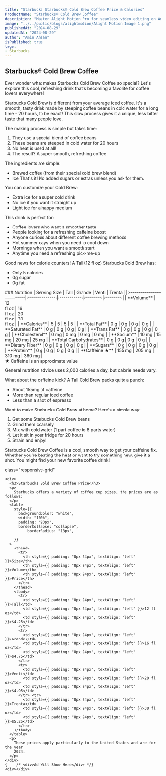 ```yaml
---
title: "Starbucks Starbucks® Cold Brew Coffee Price & Calories"
ProductName: "Starbucks® Cold Brew Coffee" 
description: "Master Alight Motion Pro for seamless video editing on Android, iOS, and Tablets with our ultimate guide, unlocking advanced features and elevating your skills in 2024!"
image: "../../public/blogs/alightmotion/Alight Motion Image 1.png"
publishedAt: "2024-08-29"
updatedAt: "2024-08-29"
author: "Amin Ahsan"
isPublished: true
tags:
- Starbucks 
---
```


 
## Starbucks® Cold Brew Coffee 
  Ever wonder what makes Starbucks Cold Brew Coffee so special? Let's explore this cool, refreshing drink that's becoming a favorite for coffee lovers everywhere!

Starbucks Cold Brew is different from your average iced coffee. It's a smooth, tasty drink made by steeping coffee beans in cold water for a long time - 20 hours, to be exact! This slow process gives it a unique, less bitter taste that many people love.

The making process is simple but takes time:
1. They use a special blend of coffee beans
2. These beans are steeped in cold water for 20 hours
3. No heat is used at all!
4. The result? A super smooth, refreshing coffee

The ingredients are simple:
- Brewed coffee (from their special cold brew blend)
- Ice
That's it! No added sugars or extras unless you ask for them.

You can customize your Cold Brew:
- Extra ice for a super cold drink
- No ice if you want it straight up
- Light ice for a happy medium

This drink is perfect for:
- Coffee lovers who want a smoother taste
- People looking for a refreshing caffeine boost
- Anyone curious about different coffee brewing methods
- Hot summer days when you need to cool down
- Mornings when you want a smooth start
- Anytime you need a refreshing pick-me-up

Good news for calorie counters! A Tall (12 fl oz) Starbucks Cold Brew has:
- Only 5 calories
- 0g sugar
- 0g fat
<div className='table-container'>
### Nutrition
|  Serving Size	            | Tall           | Grande        | Venti   | Trenta   |
|:--------------------------|:--------------:|:-----------:|:--------:|:--------:|
| **Volume**                | 12 <br/> fl oz | 16 <br/> fl oz |  20 <br/> fl oz | 30 <br/> fl oz |
| **Calories**              | 5              | 5          | 5       | 5       |
| **Total Fat**             | 0 g            | 0 g        | 0 g     | 0  g    |
| **Saturated Fat**         | 0 g            | 0 g        | 0 g     | 0 g     |
| **Trans Fat**             | 0 g            | 0 g        | 0 g    | 0 g    |
| **Cholesterol**           | 0 mg           |  0 mg      | 0 mg    | 0 mg    |
| **Sodium**                | 10  mg         | 15 mg      | 20 mg   | 25 mg   | 
| **Total Carbohydrates**   | 0 g            | 0 g        | 0 g     | 0 g     |
| **Dietary Fiber**         | 0 g            | 0 g        | 0 g      | 0 g      |
| **Sugars**                | 0 g            | 0 g        | 0 g     | 0 g     |
| **Protein**               | 0 g            | 0 g        | 0 g      | 0 g      |
| **Caffeine ★**           | 155 mg         | 205 mg     | 310 mg   | 360 mg   |
</div>
★ Caffeine is an approximate value

General nutrition advice uses 2,000 calories a day, but calorie needs vary.

What about the caffeine kick? A Tall Cold Brew packs quite a punch:
- About 155mg of caffeine
- More than regular iced coffee
- Less than a shot of espresso

Want to make Starbucks Cold Brew at home? Here's a simple way:
1. Get some Starbucks Cold Brew beans
2. Grind them coarsely
3. Mix with cold water (1 part coffee to 8 parts water)
4. Let it sit in your fridge for 20 hours
5. Strain and enjoy!

Starbucks Cold Brew Coffee is a cool, smooth way to get your caffeine fix. Whether you're beating the heat or want to try something new, give it a shot. You might find your new favorite coffee drink!


<style jsx>{`
  .table-container {
    overflow-x: auto;
    position: relative;
  }
  .table-container table {
    border-collapse: collapse;
    width: 30%;
  }
  .table-container th,
  .table-container td {
    border: 1px solid #ddd;
    padding: 2px;
    min-width: 30px;
    font-size: 11px;
  }
  .table-container th:first-child,
  .table-container td:first-child {
    position: sticky;
    left: 0;
    background-color: white;
    z-index: 1;
  }
  @media (max-width: 768px) {
    .table-container th:not(:first-child),
    .table-container td:not(:first-child) {
      min-width: 50px;
    }
  }
`}</style>


 <style jsx>{`
  @media (min-width: 768px) {
    .responsive-grid {
      display: grid;
      grid-template-columns: 1fr 1fr;
    }
  }
`}</style>

<div
  style={{
    backgroundColor: "#cee3de",
    borderLeft: "3px solid #0c7556",
   padding: "20px",
    paddingTop: "13px", // Add padding to the top
        display: "grid",
        height: "fit-content",
      }} 
      
  class="responsive-grid"

>
    <div>
      <h3>Starbucks Bold Brew Coffee Price</h3>
      <p>
        Starbucks offers a variety of coffee cup sizes, the prices are as follows:
      </p>
      <table
        style={{
          backgroundColor: "white",
          width: "100%",
          padding: "20px",
          borderCollapse: "collapse",
              borderRadius: "13px",
          
        }}
      >
        <thead>
          <tr>
            <th style={{ padding: "8px 24px", textAlign: "left" }}>Size</th>
            <th style={{ padding: "8px 24px", textAlign: "left" }}>Volume</th>
            <th style={{ padding: "8px 24px", textAlign: "left" }}>Price</th>
          </tr>
        </thead>
        <tbody>
          <tr>
            <td style={{ padding: "8px 24px", textAlign: "left" }}>Tall</td>
            <td style={{ padding: "8px 24px", textAlign: "left" }}>12 fl oz</td>
            <td style={{ padding: "8px 24px", textAlign: "left" }}>$4.25</td>
          </tr>
          <tr>
            <td style={{ padding: "8px 24px", textAlign: "left" }}>Grande</td>
            <td style={{ padding: "8px 24px", textAlign: "left" }}>16 fl oz</td>
            <td style={{ padding: "8px 24px", textAlign: "left" }}>$4.75</td>
          </tr>
          <tr>
            <td style={{ padding: "8px 24px", textAlign: "left" }}>Venti</td>
            <td style={{ padding: "8px 24px", textAlign: "left" }}>20 fl oz</td>
            <td style={{ padding: "8px 24px", textAlign: "left" }}>$4.95</td>
          </tr> <tr>
            <td style={{ padding: "8px 24px", textAlign: "left" }}>Trenta</td>
            <td style={{ padding: "8px 24px", textAlign: "left" }}>30 fl oz</td>
            <td style={{ padding: "8px 24px", textAlign: "left" }}>$5.25</td>
          </tr>
        </tbody>
      </table>
      <p>
        These prices apply particularly to the United States and are for the year
        2024.
      </p>
    </div>
    {    /* <div>Ad Will Show Here</div> */}
    <div></div>
  </div>
